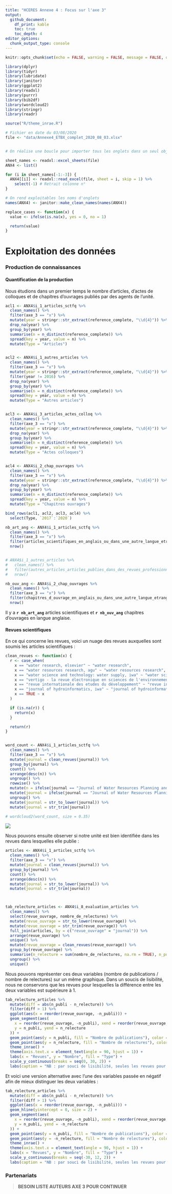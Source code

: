 ```yaml
---
title: "HCERES Annexe 4 : Focus sur l'axe 3"
output: 
  github_document:
    df_print: kable
    toc: true
    toc_depth: 4
editor_options: 
  chunk_output_type: console
---
```


```r
knitr::opts_chunk$set(echo = FALSE, warning = FALSE, message = FALSE, out.width = "100%", dpi = 320)
```

```r
library(dplyr)
library(tidyr)
library(lubridate)
library(janitor)
library(ggplot2)
library(readxl)
library(purrr)
library(bib2df)
library(wordcloud2)
library(stringr)
library(readr)

source("R/theme_inrae.R")
```


```r
# Fichier en date du 03/08/2020
file <- "data/Annexe4_ETBX_complet_2020_08_03.xlsx"


# On réalise une boucle pour importer tous les onglets dans un seul objet, sous forme de liste

sheet_names <- readxl::excel_sheets(file)
ANX4 <- list()

for (i in sheet_names[-1:-3]) {
  ANX4[[i]] <- readxl::read_excel(file, sheet = i, skip = 1) %>%
    select(-1) # Retrait colonne n°
}

# On rend exploitables les noms d'onglets
names(ANX4) <- janitor::make_clean_names(names(ANX4))
```


```r
replace_cases <- function(x) {
  value <- ifelse(is.na(x), yes = 0, no = 1)

  return(value)
}
```




# Exploitation des données

### Production de connaissances

#### Quantification de la production

Nous étudions dans un premier temps le nombre d'articles, d'actes de colloques et de chapitres d'ouvrages publiés par des agents de l'unité.

```r
acl1 <- ANX4$i_1_articles_sctfq %>%
  clean_names() %>%
  filter(axe_3 == "x") %>% 
  mutate(year = stringr::str_extract(reference_complete, "\\d{4}")) %>%
  drop_na(year) %>%
  group_by(year) %>%
  summarise(n = n_distinct(reference_complete)) %>%
  spread(key = year, value = n) %>%
  mutate(Type = "Articles")


acl2 <- ANX4$i_1_autres_articles %>%
  clean_names() %>%
  filter(axe_3 == "x") %>% 
  mutate(year = stringr::str_extract(reference_complete, "\\d{4}")) %>%
  filter(year != 2016) %>%
  drop_na(year) %>%
  group_by(year) %>%
  summarise(n = n_distinct(reference_complete)) %>%
  spread(key = year, value = n) %>%
  mutate(Type = "Autres articles")


acl3 <- ANX4$i_3_articles_actes_colloq %>%
  clean_names() %>%
  filter(axe_3 == "x") %>% 
  mutate(year = stringr::str_extract(reference_complete, "\\d{4}")) %>%
  drop_na(year) %>%
  group_by(year) %>%
  summarise(n = n_distinct(reference_complete)) %>%
  spread(key = year, value = n) %>%
  mutate(Type = "Actes colloques")


acl4 <- ANX4$i_2_chap_ouvrages %>%
  clean_names() %>%
  filter(axe_3 == "x") %>% 
  mutate(year = stringr::str_extract(reference_complete, "\\d{4}")) %>%
  drop_na(year) %>%
  group_by(year) %>%
  summarise(n = n_distinct(reference_complete)) %>%
  spread(key = year, value = n) %>%
  mutate(Type = "Chapitres ouvrages")

bind_rows(acl1, acl2, acl3, acl4) %>%
  select(Type, `2017`:`2020`)
```

```r
nb_art_ang <- ANX4$i_1_articles_sctfq %>%
  clean_names() %>%
  filter(axe_3 == "x") %>% 
  filter(articles_scientifiques_en_anglais_ou_dans_une_autre_langue_etrangere_shs_uniquement == "x") %>%
  nrow()


# ANX4$i_1_autres_articles %>%
#   clean_names() %>%
#   filter(autres_articles_articles_publies_dans_des_revues_professionnelles_ou_techniques_etc_en_anglais_ou_dans_une_autre_langue_etrangere_shs_uniquement == "x") %>%
#   nrow()

nb_ouv_ang <- ANX4$i_2_chap_ouvrages %>%
  clean_names() %>%
  filter(axe_3 == "x") %>% 
  filter(chapitres_d_ouvrage_en_anglais_ou_dans_une_autre_langue_etrangere == "x") %>%
  nrow()
```

Il y a **`r nb_art_ang`** articles scientifiques et **`r nb_ouv_ang`** chapitres d'ouvrages en langue anglaise.

#### Revues scientifiques

En ce qui concerne les revues, voici un nuage des revues auxquelles sont soumis les articles scientifiques :

```r

clean_revues <- function(x) {
  r <- case_when(
    x == "water research, elsevier" ~ "water research",
    x == "water resources research, agu" ~ "water resources research",
    x == "water science and technology: water supply, iwa" ~ "water science and technology: water supply",
    x == "vertigo - la revue électronique en sciences de l'environnement 1" ~ "vertigo",
    x == "revue internationale des etudes du développement" ~ "revue internationale des etudes du developpement",
    x == "journal of hydroinformatics, iwa" ~ "journal of hydroinformatics",
    x == TRUE ~ x
  )

  if (is.na(r)) {
    return(x)
  }

  return(r)
}


word_count <- ANX4$i_1_articles_sctfq %>%
  clean_names() %>%
  filter(axe_3 == "x") %>% 
  mutate(journal = clean_revues(journal)) %>%
  group_by(journal) %>%
  count() %>%
  arrange(desc(n)) %>%
  ungroup() %>%
  rowwise() %>%
  mutate(n = ifelse(journal == "Journal of Water Resources Planning and Management", yes = 7, no = n)) %>%
  mutate(journal = ifelse(journal == "Journal of Water Resources Planning and Management", yes = "Water Res. Planning and Management", no = journal)) %>%
  ungroup() %>%
  mutate(journal = str_to_lower(journal)) %>%
  mutate(journal = str_trim(journal))

# wordcloud2(word_count, size = 0.35)

```

![](img/wordcloud_revues_simple_ax3.png)

Nous pouvons ensuite observer si notre unité est bien identifiée dans les revues dans lesquelles elle publie : 

```r
articles <- ANX4$i_1_articles_sctfq %>%
  clean_names() %>%
  filter(axe_3 == "x") %>% 
  mutate(journal = clean_revues(journal)) %>%
  group_by(journal) %>%
  count() %>%
  arrange(desc(n)) %>%
  mutate(journal = str_to_lower(journal)) %>%
  mutate(journal = str_trim(journal))



tab_relecture_articles <- ANX4$i_8_evaluation_articles %>%
  clean_names() %>%
  select(revue_ouvrage, nombre_de_relectures) %>%
  mutate(revue_ouvrage = str_to_lower(revue_ouvrage)) %>%
  mutate(revue_ouvrage = str_trim(revue_ouvrage)) %>%
  full_join(articles, by = c("revue_ouvrage" = "journal")) %>%
  arrange(revue_ouvrage) %>%
  unique() %>%
  mutate(revue_ouvrage = clean_revues(revue_ouvrage)) %>%
  group_by(revue_ouvrage) %>%
  summarise(n_relecture = sum(nombre_de_relectures, na.rm = TRUE), n_publi = sum(n, na.rm = TRUE)) %>%
  ungroup() %>%
  unique()
```

Nous pouvons représenter ces deux variables (nombre de publications / nombre de relectures) sur un même graphique. Dans un soucis de lisibilité, nous ne conservons que les revues pour lesquelles la différence entre les deux variables est supérieure à 1.

```r
tab_relecture_articles %>%
  mutate(diff = abs(n_publi - n_relecture)) %>%
  filter(diff > 1) %>%
  ggplot(aes(x = reorder(revue_ouvrage, -n_publi))) +
  geom_segment(aes(
    x = reorder(revue_ouvrage, -n_publi), xend = reorder(revue_ouvrage, -n_publi),
    y = n_publi, yend = n_relecture
  )) +
  geom_point(aes(y = n_publi, fill = "Nombre de publications"), color = "black", shape = 21, size = 4, alpha = 0.8) +
  geom_point(aes(y = n_relecture, fill = "Nombre de relectures"), color = "black", shape = 21, size = 4, alpha = 0.8) +
  theme_inrae() +
  theme(axis.text.x = element_text(angle = 90, hjust = 1)) +
  labs(x = "Revues", y = "Nombre", fill = "Type") +
  scale_y_continuous(breaks = seq(0, 30, 2)) +
  labs(caption = "NB : par souci de lisibilité, seules les revues pour lesquelles la différence entre les deux variables est supérieure à 1 sont affichées")
```

Et voici une version alternative avec l'une des variables passée en négatif afin de mieux distinguer les deux variables :

```r
tab_relecture_articles %>%
  mutate(diff = abs(n_publi - n_relecture)) %>%
  filter(diff > 1) %>%
  ggplot(aes(x = reorder(revue_ouvrage, -n_publi))) +
  geom_hline(yintercept = 0, size = 2) +
  geom_segment(aes(
    x = reorder(revue_ouvrage, -n_publi), xend = reorder(revue_ouvrage, -n_publi),
    y = n_publi, yend = -n_relecture
  )) +
  geom_point(aes(y = n_publi, fill = "Nombre de publications"), color = "black", shape = 21, size = 4, alpha = 0.8) +
  geom_point(aes(y = -n_relecture, fill = "Nombre de relectures"), color = "black", shape = 21, size = 4, alpha = 0.8) +
  theme_inrae() +
  theme(axis.text.x = element_text(angle = 90, hjust = 1)) +
  labs(x = "Revues", y = "Nombre", fill = "Type") +
  scale_y_continuous(breaks = seq(-30, 12, 2)) +
  labs(caption = "NB : par souci de lisibilité, seules les revues pour lesquelles la différence entre les deux variables est supérieure à 1 sont affichées")
```

### Partenariats

> **BESOIN LISTE AUTEURS AXE 3 POUR CONTINUER**

<!-- #### Interdisciplinarité proche (interne) -->

<!-- A partir du tableau rempli par l'équipe du GT4, nous pouvons créer une liste de noms d'auteurs (prenant en compte toutes les syntaxes possibles d'un même nom) appartenant à ETBX. -->

<!-- ```{r} -->
<!-- table_auteurs <- readxl::read_excel("data/Table_auteurs_ETBX_2020-08-17_BH.xlsx") %>% clean_names() -->

<!-- liste_auteurs_etbx <- table_auteurs %>% -->
<!--   filter(etbx_oui_non %in% c("oui", "temporaire", "oui / BSA")) %>% -->
<!--   pull(auteur) -->

<!-- liste_auteurs_etbx -->
<!-- ``` -->

<!-- Chacun des agents ETBX a aussi été affecté à une discipline, en accord avec les informations présentées sur le site web de l'unité [https://www6.bordeaux-aquitaine.inrae.fr/etbx/Les-equipes](https://www6.bordeaux-aquitaine.inrae.fr/etbx/Les-equipes). -->

<!-- (Fichier : `table_auteurs_ETBX_2020-08-17_BH.xlsx`). -->

<!-- Nous pouvons donc quantifier le nombre d'auteurs ETBX pour chaque production scientifique (comprenant les articles scientifiques et les chapitres d'ouvrages) : -->

<!-- ```{r} -->

<!-- calcul_nb_copubli <- function(x) { -->
<!--   liste_auteurs_etbx[str_detect(x, liste_auteurs_etbx)] %>% -->
<!--     gsub("^\\.|\\.$", "", .) %>% -->
<!--     unique() %>% -->
<!--     length() -->
<!-- } -->

<!-- tab_copubli <- bind_rows( -->
<!--   ANX4$i_1_articles_sctfq %>% -->
<!--     clean_names() %>% -->
<!--    filter(axe_3 == "x") %>%  -->
<!--     select(reference_complete) %>% -->
<!--     rowwise() %>% -->
<!--     mutate(nb_copubli = calcul_nb_copubli(reference_complete)) %>% -->
<!--     ungroup() %>% -->
<!--     arrange(desc(nb_copubli)), -->


<!--   ANX4$i_2_chap_ouvrages %>% -->
<!--     clean_names() %>% -->
<!--    filter(axe_3 == "x") %>% -->
<!--     select(reference_complete) %>% -->
<!--     rowwise() %>% -->
<!--     mutate(nb_copubli = calcul_nb_copubli(reference_complete)) %>% -->
<!--     ungroup() %>% -->
<!--     arrange(desc(nb_copubli)) -->
<!-- ) %>% -->
<!--   filter(nb_copubli > 1) -->

<!-- ggplot(tab_copubli, aes(x = nb_copubli)) + -->
<!--   geom_histogram(fill = "#00a3a6", color = "black", binwidth = 1) + -->
<!--   theme_inrae() + -->
<!--   scale_y_continuous(breaks = seq(0, 40, 2)) + -->
<!--   labs(x = "Nombre de co-auteurs ETBX sur une production scientifique", y = "Fréquence") -->
<!-- ``` -->

<!-- Avec l'information du nombre de co-auteurs, nous pouvons corriger le nuage de revues précédent en le pondérant par le nombre moyen de co-auteurs ETBX par publication pour chaque revue. -->

<!-- ```{r} -->
<!-- word_count <- ANX4$i_1_articles_sctfq %>% -->
<!--   clean_names() %>% -->
<!--   filter(axe_3 == "x") %>%  -->
<!--   select(reference_complete, journal) %>% -->
<!--   rowwise() %>% -->
<!--   mutate(nb_copubli = calcul_nb_copubli(reference_complete)) %>% -->
<!--   ungroup() %>% -->
<!--   mutate(journal = clean_revues(journal)) %>% -->
<!--   group_by(journal) %>% -->
<!--   summarise(nb_moyen = mean(nb_copubli)) %>% -->
<!--   ungroup() %>% -->
<!--   arrange(desc(nb_moyen)) -->

<!-- # wordcloud2(word_count, size = 0.35) -->
<!-- ``` -->

<!-- ![Nombre moyen de co-auteurs par publication par revue](wordcloud.png) -->

<!-- Grâce à la classification JCR (https://jcr.clarivate.com) nous pouvons classer les revues selon des grandes catégories disciplinaires. Ci dessous un tableau des 48 revues pour lesquelles une correspondance de catégorie a pu être récupérée. -->

<!-- ```{r categ_jcr} -->
<!-- liste_revues_jcr <- list() -->


<!-- for (i in list.files("data/revues")) { -->
<!--   nom <- str_remove_all(i, ".csv") -->

<!--   liste_revues_jcr[[nom]] <- read_csv(file.path("data/revues/", i), skip = 1) %>% -->
<!--     tibble() %>% -->
<!--     janitor::clean_names() %>% -->
<!--     select(full_journal_title, total_cites, journal_impact_factor) %>% -->
<!--     mutate( -->
<!--       total_cites = as.numeric(total_cites), -->
<!--       journal_impact_factor = as.numeric(journal_impact_factor) -->
<!--     ) %>% -->
<!--     mutate(CATEGORY = nom) -->
<!-- } -->

<!-- table_jcr <- bind_rows(liste_revues_jcr) %>% -->
<!--   mutate(full_journal_title = str_to_lower(full_journal_title)) %>% -->
<!--   unique() -->


<!-- tab_relecture_articles$revue_ouvrage[tab_relecture_articles$revue_ouvrage %in% table_jcr$full_journal_title] -->
<!-- ``` -->

<!-- Voici donc le résumé du nombre de publications par catégorie JCR : -->

<!-- ```{r out.width="100%", fig.width = 13, fig.height = 9} -->
<!-- tab_relecture_articles %>% -->
<!--   inner_join(table_jcr, by = c("revue_ouvrage" = "full_journal_title")) %>% -->
<!--   group_by(CATEGORY) %>% -->
<!--   count() %>% -->
<!--   ungroup() %>% -->
<!--   ggplot(aes(x = reorder(CATEGORY, n), y = n)) + -->
<!--   geom_col(fill = "#00a3a6", color = "black") + -->
<!--   geom_label(aes(label = n)) + -->
<!--   coord_flip() + -->
<!--   theme_inrae() + -->
<!--   labs(y = "Nombre de publications", x = "Catégorie JCR") -->
<!-- ``` -->

<!-- Nous pouvons maintenant nous intéresser aux disciplines. Nous pouvons dénombrer le nombre de disciplines mobilisées pour chaque production scientifique (comprenant les articles scientifiques et les chapitres d'ouvrages) : -->

<!-- ```{r} -->


<!-- table_disciplines_auteurs <- table_auteurs %>% -->
<!--   filter(etbx_oui_non %in% c("oui", "temporaire", "oui / BSA")) %>% -->
<!--   select(auteur, discipline) %>% -->
<!--   drop_na() -->


<!-- calcul_discipline <- function(x) { -->
<!--   df <- data.frame(auteur = liste_auteurs_etbx[str_detect(x, liste_auteurs_etbx)] %>% gsub("^\\.|\\.$", "", .) %>% unique()) -->

<!--   df %>% -->
<!--     inner_join(table_disciplines_auteurs, by = "auteur") %>% -->
<!--     pull(discipline) %>% -->
<!--     unique() %>% -->
<!--     paste(collapse = " / ") -->
<!-- } -->

<!-- tab_disciplines <- bind_rows( -->
<!--   ANX4$i_1_articles_sctfq %>% -->
<!--     clean_names() %>% -->
<!--     select(reference_complete) %>% -->
<!--     rowwise() %>% -->
<!--     mutate(disciplines = calcul_discipline(reference_complete)) %>% -->
<!--     mutate(nb_disciplines = str_split(disciplines, " / ")[[1]] %>% length()) %>% -->
<!--     ungroup(), -->


<!--   ANX4$i_2_chap_ouvrages %>% -->
<!--     clean_names() %>% -->
<!--     select(reference_complete) %>% -->
<!--     rowwise() %>% -->
<!--     mutate(disciplines = calcul_discipline(reference_complete)) %>% -->
<!--     mutate(nb_disciplines = str_split(disciplines, " / ")[[1]] %>% length()) %>% -->
<!--     ungroup() -->
<!-- ) %>% filter(nb_disciplines > 1) -->


<!-- ggplot(tab_disciplines, aes(x = nb_disciplines)) + -->
<!--   geom_histogram(fill = "#00a3a6", color = "black", binwidth = 1) + -->
<!--   theme_inrae() + -->
<!--   scale_y_continuous(breaks = seq(0, 40, 2)) + -->
<!--   labs(x = "Nombre de disciplines impliquées sur une production scientifique", y = "Fréquence") -->
<!-- ``` -->

<!-- ```{r} -->
<!-- mono_dis <- bind_rows( -->
<!--   ANX4$i_1_articles_sctfq %>% -->
<!--     clean_names() %>% -->
<!--     select(reference_complete) %>% -->
<!--     rowwise() %>% -->
<!--     mutate(nb_copubli = calcul_nb_copubli(reference_complete)) %>% -->
<!--     mutate(disciplines = calcul_discipline(reference_complete)) %>% -->
<!--     mutate(nb_disciplines = str_split(disciplines, " / ")[[1]] %>% length()), -->

<!--   ANX4$i_2_chap_ouvrages %>% -->
<!--     clean_names() %>% -->
<!--     select(reference_complete) %>% -->
<!--     rowwise() %>% -->
<!--     mutate(nb_copubli = calcul_nb_copubli(reference_complete)) %>% -->
<!--     mutate(disciplines = calcul_discipline(reference_complete)) %>% -->
<!--     mutate(nb_disciplines = str_split(disciplines, " / ")[[1]] %>% length()) -->
<!-- ) %>% -->
<!--   filter(nb_copubli > 1 & nb_disciplines == 1) -->
<!-- ``` -->

<!-- ```{r} -->
<!-- solo <- ANX4$i_1_articles_sctfq %>% -->
<!--   clean_names() %>% -->
<!--   select(reference_complete) %>% -->
<!--   rowwise() %>% -->
<!--   mutate(nb_copubli = calcul_nb_copubli(reference_complete)) %>% -->
<!--   filter(nb_copubli == 1) -->
<!-- ``` -->
